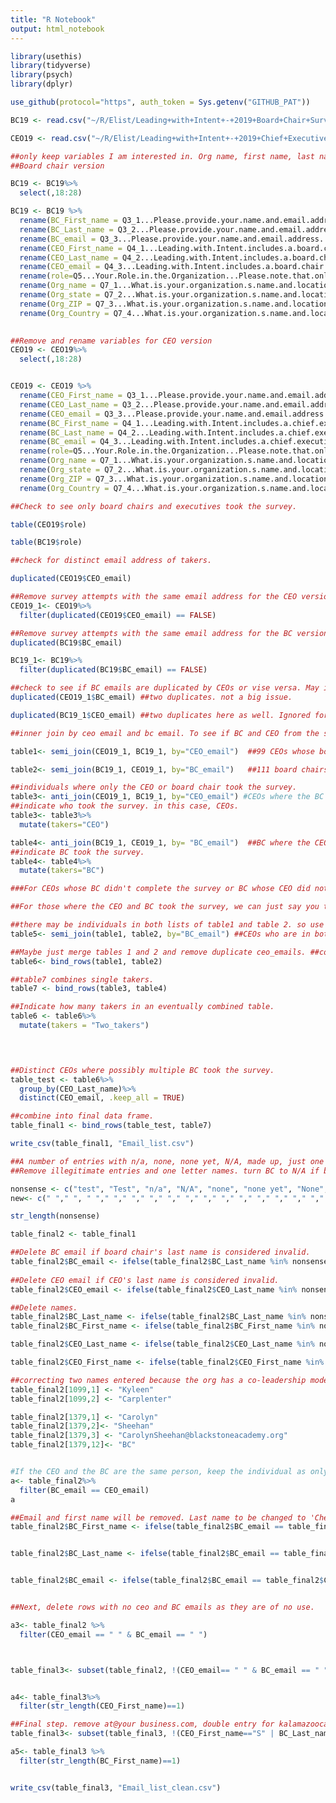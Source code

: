 ```yaml
---
title: "R Notebook"
output: html_notebook
---
```




```r
library(usethis)
library(tidyverse)
library(psych)
library(dplyr)

use_github(protocol="https", auth_token = Sys.getenv("GITHUB_PAT"))
```
```r
BC19 <- read.csv("~/R/Elist/Leading+with+Intent+-+2019+Board+Chair+Survey_October+11,+2022_12.58/Leading with Intent - 2019 Board Chair Survey_October 11, 2022_12.58.csv")

CEO19 <- read.csv("~/R/Elist/Leading+with+Intent+-+2019+Chief+Executive+Survey_October+11,+2022_12.52/Leading with Intent - 2019 Chief Executive Survey_October 11, 2022_12.52.csv")


```
```r
##only keep variables I am interested in. Org name, first name, last name and email of taker and corresponding BC/ED. 
##Board chair version  

BC19 <- BC19%>%
  select(,18:28)

BC19 <- BC19 %>% 
  rename(BC_First_name = Q3_1...Please.provide.your.name.and.email.address..This.will.not.be.given.out.to.others..and.will.only.be.used.to.contact.you.in.the.event.there.is.a.problem.with.the.survey..and.to.send.you.your.free.BoardSource.publication.PDF....First.name)%>%
  rename(BC_Last_name = Q3_2...Please.provide.your.name.and.email.address..This.will.not.be.given.out.to.others..and.will.only.be.used.to.contact.you.in.the.event.there.is.a.problem.with.the.survey..and.to.send.you.your.free.BoardSource.publication.PDF....Last.name)%>%
  rename(BC_email = Q3_3...Please.provide.your.name.and.email.address..This.will.not.be.given.out.to.others..and.will.only.be.used.to.contact.you.in.the.event.there.is.a.problem.with.the.survey..and.to.send.you.your.free.BoardSource.publication.PDF....Email.address)%>%
  rename(CEO_First_name = Q4_1...Leading.with.Intent.includes.a.board.chair.version.and.a.chief.executive.executive.director.version.of.the.survey..Please.provide.current.contact.information.the.chief.executive.executive.director.of.the.organization.where.you.serve.as.chair.so.we.can.reach.out.to.him.or.her..Information.provided.will.only.be.used.to.conduct.this.study....Chief.executive...first.name)%>%
  rename(CEO_Last_name = Q4_2...Leading.with.Intent.includes.a.board.chair.version.and.a.chief.executive.executive.director.version.of.the.survey..Please.provide.current.contact.information.the.chief.executive.executive.director.of.the.organization.where.you.serve.as.chair.so.we.can.reach.out.to.him.or.her..Information.provided.will.only.be.used.to.conduct.this.study....Chief.executive...last.name)%>%
  rename(CEO_email = Q4_3...Leading.with.Intent.includes.a.board.chair.version.and.a.chief.executive.executive.director.version.of.the.survey..Please.provide.current.contact.information.the.chief.executive.executive.director.of.the.organization.where.you.serve.as.chair.so.we.can.reach.out.to.him.or.her..Information.provided.will.only.be.used.to.conduct.this.study....Chief.executive...email.address)%>%
  rename(role=Q5...Your.Role.in.the.Organization...Please.note.that.only.board.chairs.should.complete.this.survey..as.we.will.be.asking.questions.specific.to.your.partnership.with.the.chief.executive...For.chief.executives..please.use.this.link.to.access.your.survey..For.all.other.roles..you.will.be.taken.to.the.end.of.the.survey......What.is.your.personal.role.in.this.organization.)%>%
  rename(Org_name = Q7_1...What.is.your.organization.s.name.and.location...If.your.organization.has.multiple.locations..please.list.the.headquarters.or.main.office.....Organization.Name)%>%
  rename(Org_state = Q7_2...What.is.your.organization.s.name.and.location...If.your.organization.has.multiple.locations..please.list.the.headquarters.or.main.office.....State.Province)%>%
  rename(Org_ZIP = Q7_3...What.is.your.organization.s.name.and.location...If.your.organization.has.multiple.locations..please.list.the.headquarters.or.main.office.....Postal.zip.code)%>%
  rename(Org_Country = Q7_4...What.is.your.organization.s.name.and.location...If.your.organization.has.multiple.locations..please.list.the.headquarters.or.main.office.....Country)
  
```


```r
##Remove and rename variables for CEO version 
CEO19 <- CEO19%>%
  select(,18:28)


CEO19 <- CEO19 %>% 
  rename(CEO_First_name = Q3_1...Please.provide.your.name.and.email.address..This.will.not.be.given.out.to.others..and.will.only.be.used.to.contact.you.in.the.event.there.is.a.problem.with.the.survey..and.to.send.you.your.free.BoardSource.publication.PDF....First.name)%>%
  rename(CEO_Last_name = Q3_2...Please.provide.your.name.and.email.address..This.will.not.be.given.out.to.others..and.will.only.be.used.to.contact.you.in.the.event.there.is.a.problem.with.the.survey..and.to.send.you.your.free.BoardSource.publication.PDF....Last.name)%>%
  rename(CEO_email = Q3_3...Please.provide.your.name.and.email.address..This.will.not.be.given.out.to.others..and.will.only.be.used.to.contact.you.in.the.event.there.is.a.problem.with.the.survey..and.to.send.you.your.free.BoardSource.publication.PDF....Email.address)%>%
  rename(BC_First_name = Q4_1...Leading.with.Intent.includes.a.chief.executive.executive.director.version.and.a.board.chair.version.of.the.survey..Please.provide.current.contact.information.for.your.board.chair.so.we.can.reach.out.to.him.or.her..Information.provided.will.only.be.used.to.conduct.this.study....Board.chair...first.name)%>%
  rename(BC_Last_name = Q4_2...Leading.with.Intent.includes.a.chief.executive.executive.director.version.and.a.board.chair.version.of.the.survey..Please.provide.current.contact.information.for.your.board.chair.so.we.can.reach.out.to.him.or.her..Information.provided.will.only.be.used.to.conduct.this.study....Board.chair...last.name)%>%
  rename(BC_email = Q4_3...Leading.with.Intent.includes.a.chief.executive.executive.director.version.and.a.board.chair.version.of.the.survey..Please.provide.current.contact.information.for.your.board.chair.so.we.can.reach.out.to.him.or.her..Information.provided.will.only.be.used.to.conduct.this.study....Board.chair...email.address)%>%
  rename(role=Q5...Your.Role.in.the.Organization...Please.note.that.only.chief.executives.executive.directors.should.complete.this.survey..as.we.will.be.asking.questions.specific.to.your.relationship.with.your.board...For.board.chairs..please.use.this.link.to.access.your.survey..For.all.other.roles..you.will.be.taken.to.the.end.of.the.survey......What.is.your.personal.role.in.this.organization.)%>%
  rename(Org_name = Q7_1...What.is.your.organization.s.name.and.location...If.your.organization.has.multiple.locations..please.list.the.headquarters.or.main.office.....Organization.Name)%>%
  rename(Org_state = Q7_2...What.is.your.organization.s.name.and.location...If.your.organization.has.multiple.locations..please.list.the.headquarters.or.main.office.....State.Province)%>%
  rename(Org_ZIP = Q7_3...What.is.your.organization.s.name.and.location...If.your.organization.has.multiple.locations..please.list.the.headquarters.or.main.office.....Postal.zip.code)%>%
  rename(Org_Country = Q7_4...What.is.your.organization.s.name.and.location...If.your.organization.has.multiple.locations..please.list.the.headquarters.or.main.office.....Country)

```

```r
##Check to see only board chairs and executives took the survey. 

table(CEO19$role)

table(BC19$role)

##check for distinct email address of takers. 

duplicated(CEO19$CEO_email)

##Remove survey attempts with the same email address for the CEO version. 
CEO19_1<- CEO19%>%
  filter(duplicated(CEO19$CEO_email) == FALSE)

##Remove survey attempts with the same email address for the BC version. 
duplicated(BC19$BC_email)

BC19_1<- BC19%>%
  filter(duplicated(BC19$BC_email) == FALSE)

##check to see if BC emails are duplicated by CEOs or vise versa. May indicate co-chairs/CO-CEOs taking survey from the same organization. 
duplicated(CEO19_1$BC_email) ##two duplicates. not a big issue. 

duplicated(BC19_1$CEO_email) ##two duplicates here as well. Ignored for now. 

```


```r
##inner join by ceo email and bc email. To see if BC and CEO from the same org completed the survey. 

table1<- semi_join(CEO19_1, BC19_1, by="CEO_email")  ##99 CEOs whose board chair/co-chair also completed the survey. 

table2<- semi_join(BC19_1, CEO19_1, by="BC_email")   ##111 board chairs/co-chairs whose CEOs also completed the survey.

##individuals where only the CEO or board chair took the survey. 
table3<- anti_join(CEO19_1, BC19_1, by="CEO_email") #CEOs where the BC did not complete the survey.  
##indicate who took the survey. in this case, CEOs. 
table3<- table3%>%
  mutate(takers="CEO")

table4<- anti_join(BC19_1, CEO19_1, by= "BC_email")  ##BC where the CEO did not complete the survey. 
##indicate BC took the survey. 
table4<- table4%>%
  mutate(takers="BC")

###For CEOs whose BC didn't complete the survey or BC whose CEO did not take the survey, we can contact saying the CEO or BC took the survey in the past. 

##For those where the CEO and BC took the survey, we can just say you took the survey in the past. 

##there may be individuals in both lists of table1 and table 2. so use a semi-join. 
table5<- semi_join(table1, table2, by="BC_email") ##CEOs who are in both table 1 and table 2. ##identify CEOs who are not in table 5

##Maybe just merge tables 1 and 2 and remove duplicate ceo_emails. ##combines two-takers. 
table6<- bind_rows(table1, table2)

##table7 combines single takers. 
table7 <- bind_rows(table3, table4)

##Indicate how many takers in an eventually combined table. 
table6 <- table6%>%
  mutate(takers = "Two_takers")

 


##Distinct CEOs where possibly multiple BC took the survey. 
table_test <- table6%>%
  group_by(CEO_Last_name)%>%
  distinct(CEO_email, .keep_all = TRUE)

##combine into final data frame.
table_final1 <- bind_rows(table_test, table7)

write_csv(table_final1, "Email_list.csv")

##A number of entries with n/a, none, none yet, N/A, made up, just one letter, etc. 
##Remove illegitimate entries and one letter names. turn BC to N/A if board chair and CEO are same individual. 

nonsense <- c("test", "Test", "n/a", "N/A", "none", "none yet", "None", "Board Chair", "s", "x", "J", "R","xx", "J", "M", "xxxx", "none of your business", "really")
new<- c(" "," ", " "," "," "," "," "," "," "," "," "," "," "," "," "," "," "," ")

str_length(nonsense)

table_final2 <- table_final1 

##Delete BC email if board chair's last name is considered invalid. 
table_final2$BC_email <- ifelse(table_final2$BC_Last_name %in% nonsense, " ", table_final2$BC_email)
                                
##Delete CEO email if CEO's last name is considered invalid. 
table_final2$CEO_email <- ifelse(table_final2$CEO_Last_name %in% nonsense, " ", table_final2$CEO_email)

##Delete names. 
table_final2$BC_Last_name <- ifelse(table_final2$BC_Last_name %in% nonsense, " ", table_final2$BC_Last_name)
table_final2$BC_First_name <- ifelse(table_final2$BC_First_name %in% nonsense, " ", table_final2$BC_First_name)

table_final2$CEO_Last_name <- ifelse(table_final2$CEO_Last_name %in% nonsense, " ", table_final2$CEO_Last_name)

table_final2$CEO_First_name <- ifelse(table_final2$CEO_First_name %in% nonsense, " ", table_final2$CEO_First_name)

##correcting two names entered because the org has a co-leadership model. 
table_final2[1099,1] <- "Kyleen"
table_final2[1099,2] <- "Carplenter"

table_final2[1379,1] <- "Carolyn"
table_final2[1379,2]<- "Sheehan" 
table_final2[1379,3] <- "CarolynSheehan@blackstoneacademy.org"
table_final2[1379,12]<- "BC" 


#If the CEO and the BC are the same person, keep the individual as only a CEO. 
a<- table_final2%>%
  filter(BC_email == CEO_email)
a

##Email and first name will be removed. Last name to be changed to 'Cheif exec'. 
table_final2$BC_First_name <- ifelse(table_final2$BC_email == table_final2$CEO_email, " ", table_final2$BC_First_name)


table_final2$BC_Last_name <- ifelse(table_final2$BC_email == table_final2$CEO_email, "Cheif exec", table_final2$BC_Last_name)


table_final2$BC_email <- ifelse(table_final2$BC_email == table_final2$CEO_email, " ", table_final2$BC_email)


##Next, delete rows with no ceo and BC emails as they are of no use. 

a3<- table_final2 %>%
  filter(CEO_email == " " & BC_email == " ")



table_final3<- subset(table_final2, !(CEO_email== " " & BC_email == " "))


a4<- table_final3%>%
  filter(str_length(CEO_First_name)==1)

##Final step. remove at@your business.com, double entry for kalamazoocan.org, 
table_final3<- subset(table_final3, !(CEO_First_name=="S" | BC_Last_name == "of"))

a5<- table_final3 %>%
  filter(str_length(BC_First_name)==1)


write_csv(table_final3, "Email_list_clean.csv")
```



